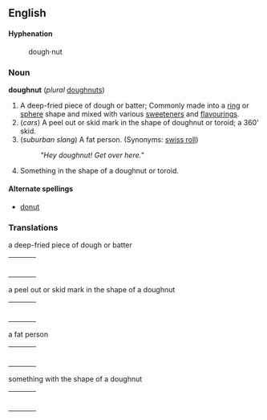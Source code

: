 ==English==
====Hyphenation====
:dough&middot;nut

===Noun===
'''doughnut''' (''plural'' [[doughnuts]])

# A deep-fried piece of dough or batter; Commonly made into a [[ring]] or [[sphere]] shape and mixed with various [[sweeteners]] and [[flavourings]].
# (''cars'') A peel out or skid mark in the shape of doughnut or toroid; a 360' skid.
# (''suburban slang'') A fat person. (Synonyms: [[swiss roll]])
#:''"Hey doughnut! Get over here."''
# Something in the shape of a doughnut or toroid.

====Alternate spellings====
*[[donut]]

===Translations===
;a deep-fried piece of dough or batter
{| border=0  width=100%
|-
|bgcolor="#FFFFE0" valign=top width=48%|
{|

|}
| width=1% |
|bgcolor="#FFFFE0" valign=top width=48%|
{|

|}
|}

;a peel out or skid mark in the shape of a doughnut
{| border=0  width=100%
|-
|bgcolor="#FFFFE0" valign=top width=48%|
{|

|}
| width=1% |
|bgcolor="#FFFFE0" valign=top width=48%|
{|

|}
|}

;a fat person
{| border=0  width=100%
|-
|bgcolor="#FFFFE0" valign=top width=48%|
{|

|}
| width=1% |
|bgcolor="#FFFFE0" valign=top width=48%|
{|

|}
|}

;something with the shape of a doughnut
{| border=0  width=100%
|-
|bgcolor="#FFFFE0" valign=top width=48%|
{|

|}
| width=1% |
|bgcolor="#FFFFE0" valign=top width=48%|
{|

|}
|}